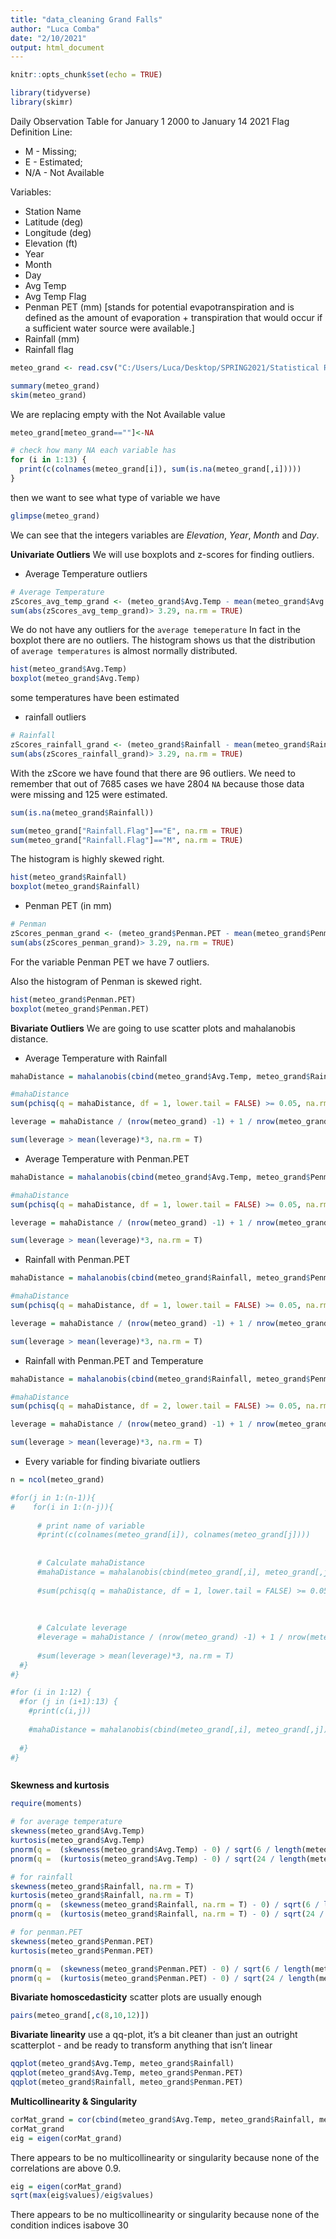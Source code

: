 ```yaml
---
title: "data_cleaning Grand Falls"
author: "Luca Comba"
date: "2/10/2021"
output: html_document
---
```


```r
knitr::opts_chunk$set(echo = TRUE)

library(tidyverse)
library(skimr)
```

Daily Observation Table for January 1 2000 to January 14 2021
Flag Definition Line: 

- M - Missing; 
- E - Estimated; 
- N/A - Not Available

Variables:

- Station Name
- Latitude (deg)
- Longitude (deg)
- Elevation (ft)
- Year
- Month
- Day
- Avg Temp
- Avg Temp Flag
- Penman PET (mm) [stands for potential evapotranspiration and is defined as the amount of evaporation + transpiration that would occur if a sufficient water source were available.]
- Rainfall (mm)
- Rainfall flag

```r
meteo_grand <- read.csv("C:/Users/Luca/Desktop/SPRING2021/Statistical Research/CSV Cleaned/Meteorological Data for Grand Forks_cleaned.csv", encoding="UTF-8")

summary(meteo_grand)
skim(meteo_grand)
```


We are replacing empty with the Not Available value

```r
meteo_grand[meteo_grand==""]<-NA

# check how many NA each variable has
for (i in 1:13) {
  print(c(colnames(meteo_grand[i]), sum(is.na(meteo_grand[,i]))))
}
```

then we want to see what type of variable we have

```r
glimpse(meteo_grand)
```

We can see that the integers variables are *Elevation*, *Year*, *Month* and *Day*.


**Univariate Outliers**
We will use boxplots and z-scores for finding outliers.

- Average Temperature outliers
```r
# Average Temperature
zScores_avg_temp_grand <- (meteo_grand$Avg.Temp - mean(meteo_grand$Avg.Temp, na.rm = T)) / sd(meteo_grand$Avg.Temp, na.rm = T)
sum(abs(zScores_avg_temp_grand)> 3.29, na.rm = TRUE)
```
We do not have any outliers for the `average temeperature`
In fact in the boxplot there are no outliers. The histogram shows us that the distribution of `average temperatures` is almost normally distributed.
```r
hist(meteo_grand$Avg.Temp)
boxplot(meteo_grand$Avg.Temp)
```

some temperatures have been estimated

- rainfall outliers

```r
# Rainfall
zScores_rainfall_grand <- (meteo_grand$Rainfall - mean(meteo_grand$Rainfall, na.rm = T)) / sd(meteo_grand$Rainfall, na.rm = T)
sum(abs(zScores_rainfall_grand)> 3.29, na.rm = TRUE)
```
With the zScore we have found that there are 96 outliers. We need to remember that out of 7685 cases we have 2804 `NA` because those data were missing and 125 were estimated.

```r
sum(is.na(meteo_grand$Rainfall))

sum(meteo_grand["Rainfall.Flag"]=="E", na.rm = TRUE)
sum(meteo_grand["Rainfall.Flag"]=="M", na.rm = TRUE)
```
The histogram is highly skewed right.

```r
hist(meteo_grand$Rainfall)
boxplot(meteo_grand$Rainfall)
```

- Penman PET (in mm)
```r
# Penman
zScores_penman_grand <- (meteo_grand$Penman.PET - mean(meteo_grand$Penman.PET, na.rm = T)) / sd(meteo_grand$Penman.PET, na.rm = T)
sum(abs(zScores_penman_grand)> 3.29, na.rm = TRUE)
```
For the variable Penman PET we have 7 outliers.

Also the histogram of Penman is skewed right.

```r
hist(meteo_grand$Penman.PET)
boxplot(meteo_grand$Penman.PET)
```

**Bivariate Outliers**
We are going to use scatter plots and mahalanobis distance.

- Average Temperature with Rainfall
```r
mahaDistance = mahalanobis(cbind(meteo_grand$Avg.Temp, meteo_grand$Rainfall), center = c(mean(meteo_grand$Avg.Temp, na.rm = T), mean(meteo_grand$Rainfall, na.rm = T)),cov = cov(cbind(meteo_grand$Avg.Temp, meteo_grand$Rainfall), use = "complete.obs"))

#mahaDistance
sum(pchisq(q = mahaDistance, df = 1, lower.tail = FALSE) >= 0.05, na.rm = T)

leverage = mahaDistance / (nrow(meteo_grand) -1) + 1 / nrow(meteo_grand)

sum(leverage > mean(leverage)*3, na.rm = T)
```
- Average Temperature with Penman.PET
```r
mahaDistance = mahalanobis(cbind(meteo_grand$Avg.Temp, meteo_grand$Penman.PET), center = c(mean(meteo_grand$Avg.Temp, na.rm = T), mean(meteo_grand$Penman.PET, na.rm = T)),cov = cov(cbind(meteo_grand$Avg.Temp, meteo_grand$Penman.PET), use = "complete.obs"))

#mahaDistance
sum(pchisq(q = mahaDistance, df = 1, lower.tail = FALSE) >= 0.05, na.rm = T)

leverage = mahaDistance / (nrow(meteo_grand) -1) + 1 / nrow(meteo_grand)

sum(leverage > mean(leverage)*3, na.rm = T)
```


- Rainfall with Penman.PET
```r
mahaDistance = mahalanobis(cbind(meteo_grand$Rainfall, meteo_grand$Penman.PET), center = c(mean(meteo_grand$Rainfall, na.rm = T), mean(meteo_grand$Penman.PET, na.rm = T)),cov = cov(cbind(meteo_grand$Rainfall, meteo_grand$Penman.PET), use = "complete.obs"))

#mahaDistance
sum(pchisq(q = mahaDistance, df = 1, lower.tail = FALSE) >= 0.05, na.rm = T)

leverage = mahaDistance / (nrow(meteo_grand) -1) + 1 / nrow(meteo_grand)

sum(leverage > mean(leverage)*3, na.rm = T)
```
- Rainfall with Penman.PET and Temperature
```r
mahaDistance = mahalanobis(cbind(meteo_grand$Rainfall, meteo_grand$Penman.PET, meteo_grand$Avg.Temp), center = c(mean(meteo_grand$Rainfall, na.rm = T), mean(meteo_grand$Penman.PET, na.rm = T), mean(meteo_grand$Avg.Temp, na.rm = T)),cov = cov(cbind(meteo_grand$Rainfall, meteo_grand$Penman.PET, meteo_grand$Avg.Temp), use = "complete.obs"))

#mahaDistance
sum(pchisq(q = mahaDistance, df = 2, lower.tail = FALSE) >= 0.05, na.rm = T)

leverage = mahaDistance / (nrow(meteo_grand) -1) + 1 / nrow(meteo_grand)

sum(leverage > mean(leverage)*3, na.rm = T)
```

- Every variable for finding bivariate outliers
```r
n = ncol(meteo_grand)

#for(j in 1:(n-1)){
#    for(i in 1:(n-j)){
    
      # print name of variable
      #print(c(colnames(meteo_grand[i]), colnames(meteo_grand[j])))
      
      
      # Calculate mahaDistance
      #mahaDistance = mahalanobis(cbind(meteo_grand[,i], meteo_grand[,j]), center = c(mean(meteo_grand[,i], na.rm = T), mean(meteo_grand[,j], na.rm = T)),cov = cov(cbind(meteo_grand[,i], meteo_grand[,j]), use = "pairwise.complete.obs"))
    
      #sum(pchisq(q = mahaDistance, df = 1, lower.tail = FALSE) >= 0.05, na.rm = T)
      
      
      
      # Calculate leverage
      #leverage = mahaDistance / (nrow(meteo_grand) -1) + 1 / nrow(meteo_grand)
      
      #sum(leverage > mean(leverage)*3, na.rm = T)
  #}
#}

#for (i in 1:12) {
  #for (j in (i+1):13) {
    #print(c(i,j))
    
    #mahaDistance = mahalanobis(cbind(meteo_grand[,i], meteo_grand[,j]), center = c(mean(meteo_grand[,i], na.rm = T), mean(meteo_grand[,j], na.rm = T)),cov = cov(cbind(meteo_grand[,i], meteo_grand[,j]), use = "pairwise.complete.obs"))
    
  #}
#}



```


**Skewness and kurtosis**
```r
require(moments)

# for average temperature
skewness(meteo_grand$Avg.Temp)
kurtosis(meteo_grand$Avg.Temp)
pnorm(q =  (skewness(meteo_grand$Avg.Temp) - 0) / sqrt(6 / length(meteo_grand$Avg.Temp)), lower.tail = FALSE)
pnorm(q =  (kurtosis(meteo_grand$Avg.Temp) - 0) / sqrt(24 / length(meteo_grand$Avg.Temp)), lower.tail = FALSE)
```

```r
# for rainfall
skewness(meteo_grand$Rainfall, na.rm = T)
kurtosis(meteo_grand$Rainfall, na.rm = T)
pnorm(q =  (skewness(meteo_grand$Rainfall, na.rm = T) - 0) / sqrt(6 / length(meteo_grand$Rainfall)), lower.tail = F)
pnorm(q =  (kurtosis(meteo_grand$Rainfall, na.rm = T) - 0) / sqrt(24 / length(meteo_grand$Rainfall)), lower.tail = F)

```

```r
# for penman.PET
skewness(meteo_grand$Penman.PET)
kurtosis(meteo_grand$Penman.PET)

pnorm(q =  (skewness(meteo_grand$Penman.PET) - 0) / sqrt(6 / length(meteo_grand$Penman.PET)), lower.tail = FALSE)
pnorm(q =  (kurtosis(meteo_grand$Penman.PET) - 0) / sqrt(24 / length(meteo_grand$Penman.PET)), lower.tail = FALSE)
```

**Bivariate homoscedasticity**
scatter plots are usually enough

```r
pairs(meteo_grand[,c(8,10,12)])
```

**Bivariate linearity**
use a qq-plot, it's a bit cleaner than just an outright scatterplot - and be ready to transform anything that isn't linear
```r
qqplot(meteo_grand$Avg.Temp, meteo_grand$Rainfall)
qqplot(meteo_grand$Avg.Temp, meteo_grand$Penman.PET)
qqplot(meteo_grand$Rainfall, meteo_grand$Penman.PET)
```

**Multicollinearity & Singularity**
```r
corMat_grand = cor(cbind(meteo_grand$Avg.Temp, meteo_grand$Rainfall, meteo_grand$Penman.PET), use = "complete.obs")
corMat_grand
eig = eigen(corMat_grand)
```
There appears to be no multicollinearity or singularity because none of the correlations are above 0.9.

```r
eig = eigen(corMat_grand)
sqrt(max(eig$values)/eig$values)
```
There appears to be no multicollinearity or singularity because none of the condition indices isabove 30


